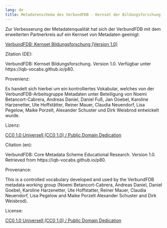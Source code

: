 ```yaml
---
lang: de
title: Metadatenschema des VerbundFDB - Kernset der Bildungsforschung
---
```


Zur Verbesserung der Metadatenqualität hat sich der VerbundFDB mit dem erweiterten Partnerkreis auf ein Kernset von Metadaten geeinigt:

[VerbundFDB: Kernset Bildungsforschung (Version 1.0)](https://iqb-vocabs.github.io/p80/)

Zitation (DE):

VerbundFDB: Kernset Bildungsforschung. Version 1.0. Verfügbar unter https://iqb-vocabs.github.io/p80. 

Provenienz:

Es handelt sich hierbei um ein kontrolliertes Vokabular, welches von der VerbundFDB-Arbeitsgruppe Metadaten unter Beteiligung von Noemi Betancort-Cabrera, Andreas Daniel, Daniel Fuß, Jan Goebel, Karoline Harzenetter, Ute Hoffstätter, Reiner Mauer, Claudia Neuendorf, Lisa Pegelow, Maike Porzelt, Alexander Schuster und Dirk Weisbrod entwickelt wurde.

Lizenz:

[CC0 1.0 Universell (CC0 1.0) / Public Domain Dedication](https://creativecommons.org/publicdomain/zero/1.0/deed.de)



Citation (en):

VerbundFDB: Core Metadata Scheme Educational Research. Version 1.0. Retrieved from https://iqb-vocabs.github.io/p80.

Provenance:

This is a controlled vocabulary developed and used by the VerbundFDB metadata working group (Noemi Betancort-Cabrera, Andreas Daniel, Daniel Goebel, Karoline Harzenetter, Ute Hoffstatter, Reiner Mauer, Claudia Neuendorf, Lisa Pegelow and Maike Porzelt Alexander Schuster and Dirk Weisbrod).

License:

[CC0 1.0 Universell (CC0 1.0) / Public Domain Dedication](https://creativecommons.org/publicdomain/zero/1.0/deed.de)